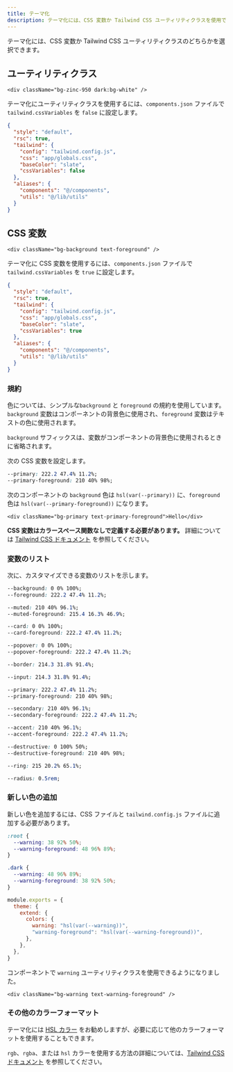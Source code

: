 ```yaml
---
title: テーマ化
description: テーマ化には、CSS 変数か Tailwind CSS ユーティリティクラスを使用できます。
---
```


テーマ化には、CSS 変数か Tailwind CSS ユーティリティクラスのどちらかを選択できます。

## ユーティリティクラス

```tsx /bg-zinc-950/ /text-zinc-50/ /dark:bg-white/ /dark:text-zinc-950/
<div className="bg-zinc-950 dark:bg-white" />
```

テーマ化にユーティリティクラスを使用するには、``components.json`` ファイルで ``tailwind.cssVariables`` を ``false`` に設定します。

```json {8} title="components.json"
{
  "style": "default",
  "rsc": true,
  "tailwind": {
    "config": "tailwind.config.js",
    "css": "app/globals.css",
    "baseColor": "slate",
    "cssVariables": false
  },
  "aliases": {
    "components": "@/components",
    "utils": "@/lib/utils"
  }
}
```

## CSS 変数

```tsx /bg-background/ /text-foreground/
<div className="bg-background text-foreground" />
```

テーマ化に CSS 変数を使用するには、``components.json`` ファイルで ``tailwind.cssVariables`` を ``true`` に設定します。

```json {8} title="components.json"
{
  "style": "default",
  "rsc": true,
  "tailwind": {
    "config": "tailwind.config.js",
    "css": "app/globals.css",
    "baseColor": "slate",
    "cssVariables": true
  },
  "aliases": {
    "components": "@/components",
    "utils": "@/lib/utils"
  }
}
```

### 規約

色については、シンプルな``background`` と ``foreground`` の規約を使用しています。``background`` 変数はコンポーネントの背景色に使用され、``foreground`` 変数はテキストの色に使用されます。

<Callout className="mt-4">

``background`` サフィックスは、変数がコンポーネントの背景色に使用されるときに省略されます。

</Callout>

次の CSS 変数を設定します。

```css
--primary: 222.2 47.4% 11.2%;
--primary-foreground: 210 40% 98%;
```

次のコンポーネントの ``background`` 色は ``hsl(var(--primary))`` に、``foreground`` 色は ``hsl(var(--primary-foreground))`` になります。

```tsx
<div className="bg-primary text-primary-foreground">Hello</div>
```

<Callout>

**CSS 変数はカラースペース関数なしで定義する必要があります。** 詳細については [Tailwind CSS ドキュメント](https://tailwindcss.com/docs/customizing-colors#using-css-variables) を参照してください。

</Callout>

### 変数のリスト

次に、カスタマイズできる変数のリストを示します。

<Steps>

```css title="<body /> などのデフォルトの背景色"
--background: 0 0% 100%;
--foreground: 222.2 47.4% 11.2%;
```

```css title="<TabsList />, <Skeleton />, <Switch /> などのミュートされた背景"
--muted: 210 40% 96.1%;
--muted-foreground: 215.4 16.3% 46.9%;
```

```css title="<Card /> の背景色"
--card: 0 0% 100%;
--card-foreground: 222.2 47.4% 11.2%;
```

```css title="<DropdownMenu />, <HoverCard />, <Popover /> などのポップオーバーの背景色"
--popover: 0 0% 100%;
--popover-foreground: 222.2 47.4% 11.2%;
```

```css title="デフォルトのボーダーの色"
--border: 214.3 31.8% 91.4%;
```

```css title="<Input />, <Select />, <Textarea /> などの入力のボーダーの色"
--input: 214.3 31.8% 91.4%;
```

```css title="<Button /> のプライマリの色"
--primary: 222.2 47.4% 11.2%;
--primary-foreground: 210 40% 98%;
```

```css title="<Button /> のセカンダリの色"
--secondary: 210 40% 96.1%;
--secondary-foreground: 222.2 47.4% 11.2%;
```

```css title="<DropdownMenuItem>, <SelectItem> などのホバーエフェクトのアクセントに使用されます"
--accent: 210 40% 96.1%;
--accent-foreground: 222.2 47.4% 11.2%;
```

```css title="<Button variant="destructive">" などの破壊的なアクションに使用されます"
--destructive: 0 100% 50%;
--destructive-foreground: 210 40% 98%;
```

```css title="フォーカスリングに使用されます"
--ring: 215 20.2% 65.1%;
```

```css title="カード、入力、ボタンのボーダーの半径"
--radius: 0.5rem;
```

</Steps>

### 新しい色の追加

新しい色を追加するには、CSS ファイルと ``tailwind.config.js`` ファイルに追加する必要があります。

```css title="app/globals.css"
:root {
  --warning: 38 92% 50%;
  --warning-foreground: 48 96% 89%;
}

.dark {
  --warning: 48 96% 89%;
  --warning-foreground: 38 92% 50%;
}
```

```js {5-6} title="tailwind.config.js"
module.exports = {
  theme: {
    extend: {
      colors: {
        warning: "hsl(var(--warning))",
        "warning-foreground": "hsl(var(--warning-foreground))",
      },
    },
  },
}
```

コンポーネントで ``warning`` ユーティリティクラスを使用できるようになりました。

```tsx /bg-warning/ /text-warning-foreground/
<div className="bg-warning text-warning-foreground" />
```

### その他のカラーフォーマット

テーマ化には [HSL カラー](https://www.smashingmagazine.com/2021/07/hsl-colors-css/) をお勧めしますが、必要に応じて他のカラーフォーマットを使用することもできます。

``rgb``、``rgba``、または ``hsl`` カラーを使用する方法の詳細については、[Tailwind CSS ドキュメント](https://tailwindcss.com/docs/customizing-colors#using-css-variables) を参照してください。